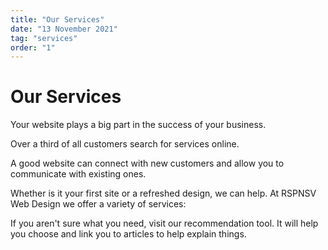 ```yaml
---
title: "Our Services"
date: "13 November 2021"
tag: "services"
order: "1"
---
```


# Our Services

Your website plays a big part in the success of your business.

Over a third of all customers search for services online.

A good website can connect with new customers and allow you to communicate with existing ones.

Whether is it your first site or a refreshed design, we can help. At RSPNSV Web Design we offer a variety of services:

If you aren't sure what you need, visit our recommendation tool. It will help you choose and link you to articles to help explain things.
